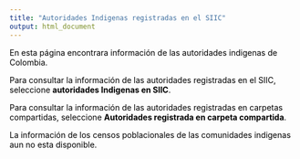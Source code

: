 ---
title: "Autoridades Indigenas registradas en el SIIC"
output: html_document
---
<html>
<body style="background-color:# ADD8E6;">
<FONT COLOR="black">
<P>En esta página encontrara información de las autoridades indigenas de Colombia.</P>
<P>Para consultar la información de las autoridades registradas en el SIIC, seleccione **autoridades Indigenas en SIIC**.</P>
<p>Para consultar la información de las autoridades registradas en carpetas compartidas, seleccione **Autoridades registrada en carpeta compartida**.</P>
<P>La información de los censos poblacionales de las comunidades indigenas aun no esta disponible.</P>
</body>
</html>